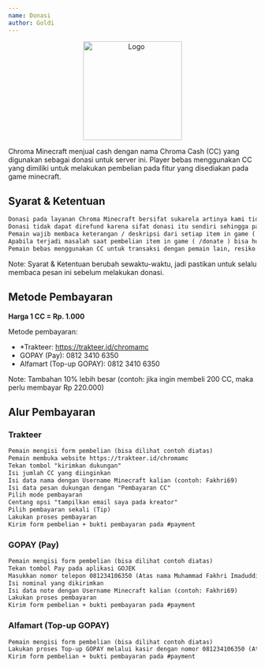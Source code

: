 ```yaml
---
name: Donasi
author: Goldi
---
```


<center>
  <img src="/img/logo.png" alt="Logo" width="200" />
</center>

Chroma Minecraft menjual cash dengan nama Chroma Cash (CC) yang digunakan sebagai
donasi untuk server ini. Player bebas menggunakan CC yang dimiliki untuk melakukan
pembelian pada fitur yang disediakan pada game minecraft.

## Syarat & Ketentuan

```md
Donasi pada layanan Chroma Minecraft bersifat sukarela artinya kami tidak memaksakan pemain untuk melakukan Donasi.
Donasi tidak dapat direfund karena sifat donasi itu sendiri sehingga pastikan apakah kalian benar-benar ingin melakukan Donasi telebih dahulu.
Pemain wajib membaca keterangan / deskripsi dari setiap item in game ( /donate ) sebelum melakukan pembelian menggunakan CC.
Apabila terjadi masalah saat pembelian item in game ( /donate ) bisa hubungi Admin via Discord.
Pemain bebas menggunakan CC untuk transaksi dengan pemain lain, resiko yang terjadi merupakan tanggung jawab pemain itu sendiri.
```

Note: Syarat & Ketentuan berubah sewaktu-waktu, jadi pastikan untuk selalu membaca pesan ini sebelum melakukan donasi.

## Metode Pembayaran

**Harga 1 CC = Rp. 1.000**

Metode pembayaran:

- \*Trakteer: https://trakteer.id/chromamc
- GOPAY (Pay): 0812 3410 6350
- Alfamart (Top-up GOPAY): 0812 3410 6350

Note: Tambahan 10% lebih besar (contoh: jika ingin membeli 200 CC, maka perlu membayar Rp 220.000)

## Alur Pembayaran

### Trakteer

```md
Pemain mengisi form pembelian (bisa dilihat contoh diatas)
Pemain membuka website https://trakteer.id/chromamc
Tekan tombol "kirimkan dukungan"
Isi jumlah CC yang diinginkan
Isi data nama dengan Username Minecraft kalian (contoh: Fakhri69)
Isi data pesan dukungan dengan "Pembayaran CC"
Pilih mode pembayaran
Centang opsi "tampilkan email saya pada kreator"
Pilih pembayaran sekali (Tip)
Lakukan proses pembayaran
Kirim form pembelian + bukti pembayaran pada #payment
```

### GOPAY (Pay)

```md
Pemain mengisi form pembelian (bisa dilihat contoh diatas)
Tekan tombol Pay pada aplikasi GOJEK
Masukkan nomor telepon 081234106350 (Atas nama Muhammad Fakhri Imaduddin)
Isi nominal yang dikirimkan
Isi data note dengan Username Minecraft kalian (contoh: Fakhri69)
Lakukan proses pembayaran
Kirim form pembelian + bukti pembayaran pada #payment
```

### Alfamart (Top-up GOPAY)

```md
Pemain mengisi form pembelian (bisa dilihat contoh diatas)
Lakukan proses Top-up GOPAY melalui kasir dengan nomor 081234106350 (Atas nama Muhammad Fakhri Imaduddin)
Kirim form pembelian + bukti pembayaran pada #payment
```
